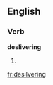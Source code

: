 ==English==

===Verb===
'''deslivering'''

# {{present participle of|[[desilver]]}}

[[fr:desilvering]]